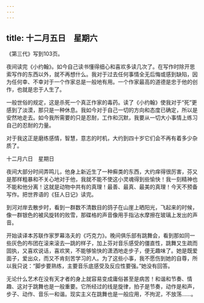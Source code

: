 ```yaml
---
---
---
```

title: 十二月五日　星期六
---




《第三代》写到103页。

夜间读完《小约翰》。如今自己读书懂得细心和喜欢多读几次了。在写作时除开思索写作的东西以外，就不再想什么。我对于过去任何事情全无后悔或感到缺陷，因为任何幸、不幸对于一个作家总是一般地有用。一个作家最高的道德是忠于他的创作，也就是忠于人生了。

一般世俗的规定，这是杀死一个真正作家的毒药。读了《小约翰》使我对于“死”更感到了淡漠，那只是一种休息。我如今对于自己一切的方向和态度已确定，所以是安然地走去。如今我所需要的只是忍耐，工作和沉默，我要从一切大小事情上练习自己的忍耐的力量。

对于我这正是磨练感情，智慧，意志的时机，大约到四十岁它们会不再有着多少杂质了。





十二月六日　星期日


夜间大部分时间弄鸣儿，他身上新近生了一种癣类的东西，大约痒得很厉害，芬又是那样粗暴和不关心地对于他，我就不能不使这小灵魂得到些愉快！我一刻精神也不能和他分离！这就是动物中共有的真理！最善、最真、最美的真理！今天不预备写作。把世界语的《狂人日记》读完。

到河对岸去散步时，看到一群数不清数目的鸽子在山崖上晒阳光，飞起来的时候，像一群银色的被风旋转的败雪，那碟格的声音像用手指沾水摩擦在玻璃上发出的声音。

开始读译本苏联作家罗幕洛夫的《巧克力》。晚间俱乐部有跳舞会，看到那如同一些灰色的布团在滚来滚去―跳的样子，加上芬对音乐感受的僵直性，跳舞又生疏而固执，又喜欢说话，喜欢笑，不能够愉快的潇洒地走步子，便无趣味了。她是既爱面子，爱出众，而又不肯刻苦学习的人。为了这些小事，我不愿伤到她的自尊，所以我只说：“脚步要熟练，主要音乐底感受及反应性要强。”她没有回答。

无论什么艺术在没有天才者的身上就容易变成庸俗甚至是病苦！和谐和节奏、情趣、这对于跳舞也是一般重要。它所经过的线是旋律，拍子是节奏，动作是和声，步子、动作、音乐一和谐。现实主义在跳舞也是一般应用，不拘泥，不放荡……。